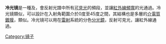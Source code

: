 {{expand|time=2015-10-05T10:59:19+00:00}}
{{unreferenced|time=2015-10-05T10:59:19+00:00}}
'''冷光镜'''是一種{{le|介質鏡|dielectric mirror}}及{{le|分色滤光器|dichroic filter}}，會反射光譜中所有[[可見光|可見光]]的頻段，並讓[[紅外線|紅外線]][[頻寬|頻寬]]的光通過。冷光镜類似{{le|热反射镜|hot mirror}}，可以設計在入射角範圍介於0度至45度之間，其結構也是多層的[[介電質|介電質]][[薄膜|鍍膜]]，類似{{le|干涉滤光片|interference filter}}。冷光镜可以用在[[雷射|雷射]]系統的分色[[分光鏡|分光鏡]]，反射可見光，讓紅外線通過。

{{DEFAULTSORT:Cold Mirror}}
[[Category:镜子|Category:镜子]]

{{光學小作品}}